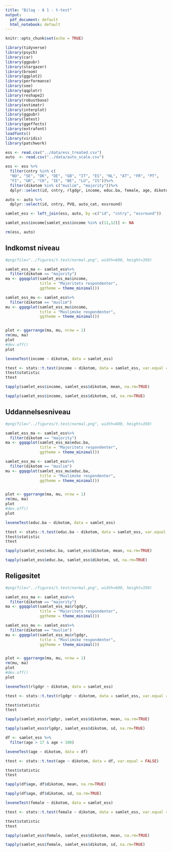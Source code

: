 ---
title: "Bilag - A 1 - t-test"
output:
  pdf_document: default
  html_notebook: default
---

```{r setup, include=FALSE}
knitr::opts_chunk$set(echo = TRUE)
```

```{r, message=FALSE, include=FALSE}
library(tidyverse)
library(psych)
library(car)
library(ggpubr)
library(stargazer)
library(broom)
library(ggplot2)
library(performance)
library(see)
library(qqplotr)
library(reshape2)
library(robustbase)
library(estimatr)
library(interplot)
library(ggpubr)
library(lmtest)
library(ggeffects)
library(extrafont)
loadfonts()
library(viridis)
library(patchwork)

```

```{r data, message=FALSE}
ess <- read.csv("../data/ess_treated.csv")
auto  <- read.csv("../data/auto_scale.csv")
```

```{r, message=FALSE}
ess <- ess %>%
  filter(cntry %in% c(
  "NO", "SE", "DK", "DE", "GB", "IT", "ES", "NL", "AT", "FR", "PT",
  "FI", "GR", "CH", "IE", "BE", "LU", "IS"))%>%
  filter(dikotom %in% c("muslim", "majority"))%>%
  dplyr::select(id, cntry, rlgdgr, income, educ.ba, female, age, dikotom, essround)

auto <- auto %>%
  dplyr::select(id, cntry, PVQ, auto_cat, essround)

samlet_ess <- left_join(ess, auto, by =c("id", "cntry", "essround"))

samlet_ess$income[samlet_ess$income %in% c(11,12)] <- NA

rm(ess, auto)
```


## Indkomst niveau
```{r}
#png(file="../figures/t.test/normal.png", width=600, height=350)

samlet_ess_ma <- samlet_ess%>%
  filter(dikotom == "majority")
ma <- ggqqplot(samlet_ess_ma$income,
               title = "Majoritets respondenter",
               ggtheme = theme_minimal())

samlet_ess_mu <- samlet_ess%>%
  filter(dikotom == "muslim")
mu <- ggqqplot(samlet_ess_mu$income,
               title = "Muslimske respondenter",
               ggtheme = theme_minimal())


plot <- ggarrange(ma, mu, nrow = 1)
rm(mu, ma)
plot
#dev.off()
plot

```

```{r}
leveneTest(income ~ dikotom, data = samlet_ess)

ttest <- stats::t.test(income ~ dikotom, data = samlet_ess, var.equal = FALSE)
ttest$statistic
ttest

tapply(samlet_ess$income, samlet_ess$dikotom, mean, na.rm=TRUE)

tapply(samlet_ess$income, samlet_ess$dikotom, sd, na.rm=TRUE)
```
## Uddannelsesniveau
```{r}
#png(file="../figures/t.test/normal.png", width=600, height=350)

samlet_ess_ma <- samlet_ess%>%
  filter(dikotom == "majority")
ma <- ggqqplot(samlet_ess_ma$educ.ba,
               title = "Majoritets respondenter",
               ggtheme = theme_minimal())

samlet_ess_mu <- samlet_ess%>%
  filter(dikotom == "muslim")
mu <- ggqqplot(samlet_ess_mu$educ.ba,
               title = "Muslimske respondenter",
               ggtheme = theme_minimal())


plot <- ggarrange(ma, mu, nrow = 1)
rm(mu, ma)
plot
#dev.off()
plot

```

```{r}
leveneTest(educ.ba ~ dikotom, data = samlet_ess)

ttest <- stats::t.test(educ.ba ~ dikotom, data = samlet_ess, var.equal = FALSE)
ttest$statistic
ttest

tapply(samlet_ess$educ.ba, samlet_ess$dikotom, mean, na.rm=TRUE)

tapply(samlet_ess$educ.ba, samlet_ess$dikotom, sd, na.rm=TRUE)
```

## Religøsitet 
```{r}
#png(file="../figures/t.test/normal.png", width=600, height=350)

samlet_ess_ma <- samlet_ess%>%
  filter(dikotom == "majority")
ma <- ggqqplot(samlet_ess_ma$rlgdgr,
               title = "Majoritets respondenter",
               ggtheme = theme_minimal())

samlet_ess_mu <- samlet_ess%>%
  filter(dikotom == "muslim")
mu <- ggqqplot(samlet_ess_mu$rlgdgr,
               title = "Muslimske respondenter",
               ggtheme = theme_minimal())


plot <- ggarrange(ma, mu, nrow = 1)
rm(mu, ma)
plot
#dev.off()
plot

```

```{r}
leveneTest(rlgdgr ~ dikotom, data = samlet_ess)

ttest <- stats::t.test(rlgdgr ~ dikotom, data = samlet_ess, var.equal = FALSE)

ttest$statistic
ttest

tapply(samlet_ess$rlgdgr, samlet_ess$dikotom, mean, na.rm=TRUE)

tapply(samlet_ess$rlgdgr, samlet_ess$dikotom, sd, na.rm=TRUE)


```


```{r}
df <- samlet_ess %>%
  filter(age > 17 & age < 100)

leveneTest(age ~ dikotom, data = df)

ttest <- stats::t.test(age ~ dikotom, data = df, var.equal = FALSE)

ttest$statistic
ttest

tapply(df$age, df$dikotom, mean, na.rm=TRUE)

tapply(df$age, df$dikotom, sd, na.rm=TRUE)

```

```{r}
leveneTest(female ~ dikotom, data = samlet_ess)

ttest <- stats::t.test(female ~ dikotom, data = samlet_ess, var.equal = FALSE)

ttest$statistic
ttest

tapply(samlet_ess$female, samlet_ess$dikotom, mean, na.rm=TRUE)

tapply(samlet_ess$female, samlet_ess$dikotom, sd, na.rm=TRUE)

```

